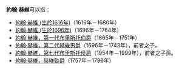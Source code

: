 '''約翰·赫維'''可以指：

* [[約翰·赫維_(生於1616年)|約翰·赫維 (生於1616年)]]（1616年－1680年）
* [[約翰·赫維_(生於1696年)|約翰·赫維 (生於1696年)]]（1696年－1764年）
* [[約翰·赫維，第一代布里斯托伯爵|約翰·赫維，第一代布里斯托伯爵]]（1665年－1751年）
* [[約翰·赫維，第二代赫維男爵|約翰·赫維，第二代赫維男爵]]（1696年－1743年），前者之子。
* [[約翰·赫維，第七代布里斯托侯爵|約翰·赫維，第七代布里斯托侯爵]]（1954年－1999年），前者之子孫。
* [[約翰·赫維，赫維勳爵|約翰·赫維，赫維勳爵]]（1757年－1796年）

{{Disambiguation|Cat=四字人名译名消歧义}}